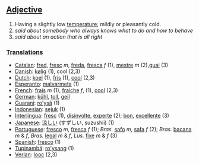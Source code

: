 ==[[Adjective]]==
#Having a slightly low [[temperature]]; mildly or pleasantly cold.
#''said about somebody who always knows what to do and how to behave''
#''said about an action that is all right''

===[[Translation]]s===
*[[Catalan]]: [[fred]], [[fresc]] ''m'', [[freda]], [[fresca]] ''f'' (1), [[mestre]] ''m'' (2),[[guai]] (3)
*[[Danish]]: [[kølig]] (1), cool (2,3)
*[[Dutch]]: [[koel]] (1), [[fris]] (1), [[cool]] (2,3)
*[[Esperanto]]: [[malvarmeta]] (1)
*[[French]]: [[frais]] ''m'' (1), [[fraiche]] ''f'', (1), [[cool]] (2,3)
*[[German]]: [[kühl]], [[toll]], [[geil]]
*[[Guarani]]: [[ro'ysã]] (1)
*[[Indonesian]]: [[sejuk]] (1)
*[[Interlingua]]: [[fresc]] (1), [[disinvolte]], [[experte]] (2); [[bon]], [[excellente]] (3)
*[[Japanese]]: [[涼しい]] (すずしい, suzushii) (1)
*[[Portuguese]]: [[fresco]] ''m'', [[fresca]] ''f'' (1); ''Bras.'' [[safo]] ''m'', [[safa]] ''f'' (2); ''Bras.'' [[bacana]] ''m'' & ''f'', ''Bras.'' [[legal]] ''m'' & ''f'', ''Lus.'' [[fixe]] ''m'' & ''f'' (3)
*[[Spanish]]: [[fresco]] (1)
*[[Tupinambá]]: [[ro'ysang]] (1)
*[[Verlan]]: [[looc]] (2,3)